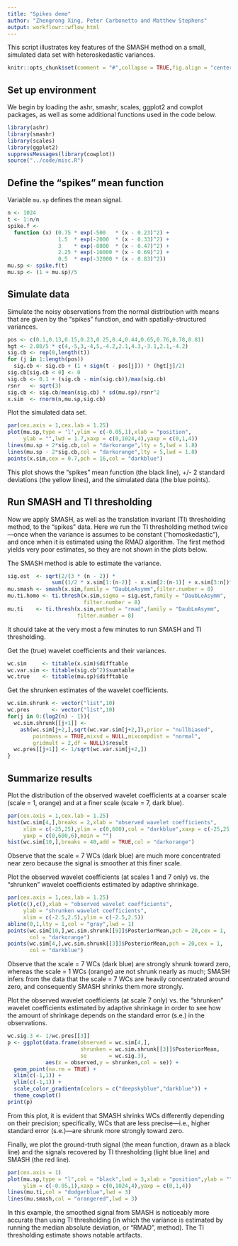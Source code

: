 ```yaml
---
title: "Spikes demo"
author: "Zhengrong Xing, Peter Carbonetto and Matthew Stephens"
output: workflowr::wflow_html
---
```


This script illustrates key features of the SMASH method on a small,
simulated data set with heteroskedastic variances.

```r
knitr::opts_chunk$set(comment = "#",collapse = TRUE,fig.align = "center")
```

Set up environment
------------------

We begin by loading the ashr, smashr, scales, ggplot2 and cowplot
packages, as well as some additional functions used in the code below.

```r
library(ashr)
library(smashr)
library(scales)
library(ggplot2)
suppressMessages(library(cowplot))
source("../code/misc.R")
```

Define the "spikes" mean function
---------------------------------

Variable `mu.sp` defines the mean signal. 

```r
n <- 1024
t <- 1:n/n
spike.f <-
  function (x) (0.75 * exp(-500   * (x - 0.23)^2) +
                1.5  * exp(-2000  * (x - 0.33)^2) +
                3    * exp(-8000  * (x - 0.47)^2) +
                2.25 * exp(-16000 * (x - 0.69)^2) +
                0.5  * exp(-32000 * (x - 0.83)^2))
mu.sp <- spike.f(t)
mu.sp <- (1 + mu.sp)/5
```

Simulate data
-------------

Simulate the noisy observations from the normal distribution with
means that are given by the "spikes" function, and with
spatially-structured variances.

```r
pos <- c(0.1,0.13,0.15,0.23,0.25,0.4,0.44,0.65,0.76,0.78,0.81)
hgt <- 2.88/5 * c(4,-5,3,-4,5,-4.2,2.1,4.3,-3.1,2.1,-4.2)
sig.cb <- rep(0,length(t))
for (j in 1:length(pos)) 
  sig.cb <- sig.cb + (1 + sign(t - pos[j])) * (hgt[j]/2)
sig.cb[sig.cb < 0] <- 0
sig.cb <- 0.1 + (sig.cb - min(sig.cb))/max(sig.cb)
rsnr   <- sqrt(3)
sig.cb <- sig.cb/mean(sig.cb) * sd(mu.sp)/rsnr^2
x.sim  <- rnorm(n,mu.sp,sig.cb)
```

Plot the simulated data set.

```r
par(cex.axis = 1,cex.lab = 1.25)
plot(mu.sp,type = 'l',ylim = c(-0.05,1),xlab = "position",
     ylab = "",lwd = 1.7,xaxp = c(0,1024,4),yaxp = c(0,1,4))
lines(mu.sp + 2*sig.cb,col = "darkorange",lty = 5,lwd = 1.8)
lines(mu.sp - 2*sig.cb,col = "darkorange",lty = 5,lwd = 1.8)
points(x.sim,cex = 0.7,pch = 16,col = "darkblue")
```

This plot shows the "spikes" mean function (the black line),
+/- 2 standard deviations (the yellow lines), and
the simulated data (the blue points).
  
Run SMASH and TI thresholding
-----------------------------

Now we apply SMASH, as well as the translation invariant (TI)
thresholding method, to the "spikes" data. Here we run the TI
thresholding method twice---once when the variance is assumes to be
constant ("homoskedastic"), and once when it is estimated using the
RMAD algorithm. The first method yields very poor estimates, so they
are not shown in the plots below.

The SMASH method is able to estimate the variance.

```r
sig.est  <- sqrt(2/(3 * (n - 2)) *
              sum((1/2 * x.sim[1:(n-2)] - x.sim[2:(n-1)] + x.sim[3:n])^2/2))
mu.smash <- smash(x.sim,family = "DaubLeAsymm",filter.number = 8)
mu.ti.homo <- ti.thresh(x.sim,sigma = sig.est,family = "DaubLeAsymm",
                        filter.number = 8)
mu.ti    <- ti.thresh(x.sim,method = "rmad",family = "DaubLeAsymm",
                      filter.number = 8)
```

It should take at the very most a few minutes to run SMASH and TI
thresholding.

Get the (true) wavelet coefficients and their variances.

```r
wc.sim     <- titable(x.sim)$difftable
wc.var.sim <- titable(sig.cb^2)$sumtable
wc.true    <- titable(mu.sp)$difftable
```

Get the shrunken estimates of the wavelet coefficients.

```r
wc.sim.shrunk <- vector("list",10)
wc.pres       <- vector("list",10)
for(j in 0:(log2(n) - 1)){
  wc.sim.shrunk[[j+1]] <-
    ash(wc.sim[j+2,],sqrt(wc.var.sim[j+2,]),prior = "nullbiased",
        pointmass = TRUE,mixsd = NULL,mixcompdist = "normal",
        gridmult = 2,df = NULL)$result
  wc.pres[[j+1]] <- 1/sqrt(wc.var.sim[j+2,])
}
```

Summarize results
-----------------

Plot the distribution of the observed wavelet coefficients at a
coarser scale (scale = 1, orange) and at a finer scale (scale = 7,
dark blue). 

```r
par(cex.axis = 1,cex.lab = 1.25)
hist(wc.sim[4,],breaks = 2,xlab = "observed wavelet coefficients",
     xlim = c(-25,25),ylim = c(0,600),col = "darkblue",xaxp = c(-25,25,10),
     yaxp = c(0,600,6),main = "")
hist(wc.sim[10,],breaks = 40,add = TRUE,col = "darkorange")
```

Observe that the scale = 7 WCs (dark blue) are much more concentrated
near zero because the signal is smoother at this finer scale.

Plot the observed wavelet coefficients (at scales 1 and 7 only)
vs. the "shrunken" wavelet coefficients estimated by adaptive
shrinkage.

```r
par(cex.axis = 1,cex.lab = 1.25)
plot(c(),c(),xlab = "observed wavelet coefficients",
     ylab = "shrunken wavelet coefficients",
     xlim = c(-2.5,2.5),ylim = c(-2.5,2.5))
abline(0,1,lty = 1,col = "gray",lwd = 1)
points(wc.sim[10,],wc.sim.shrunk[[9]]$PosteriorMean,pch = 20,cex = 1,
       col = "darkorange")
points(wc.sim[4,],wc.sim.shrunk[[3]]$PosteriorMean,pch = 20,cex = 1,
       col = "darkblue")
```

Observe that the scale = 7 WCs (dark blue) are strongly shrunk toward
zero, whereas the scale = 1 WCs (orange) are not shrunk nearly as
much; SMASH infers from the data that the scale = 7 WCs are heavily
concentrated around zero, and consequently SMASH shrinks them more
strongly.

Plot the observed wavelet coefficients (at scale 7 only) vs. the
"shrunken" wavelet coefficients estimated by adaptive shrinkage in
order to see how the amount of shrinkage depends on the standard error
(s.e.) in the observations.

```r
wc.sig.3 <- 1/wc.pres[[3]]
p <- ggplot(data.frame(observed = wc.sim[4,],
                       shrunken = wc.sim.shrunk[[3]]$PosteriorMean,
                       se       = wc.sig.3),
            aes(x = observed,y = shrunken,col = se)) +
  geom_point(na.rm = TRUE) +
  xlim(c(-1,1)) +
  ylim(c(-1,1)) +
  scale_color_gradientn(colors = c("deepskyblue","darkblue")) +
  theme_cowplot()
print(p)
```

From this plot, it is evident that SMASH shrinks WCs differently
depending on their precision; specifically, WCs that are less
precise---i.e., higher standard error (s.e.)---are shrunk more
strongly toward zero.

Finally, we plot the ground-truth signal (the mean function, drawn as
a black line) and the signals recovered by TI thresholding (light blue
line) and SMASH (the red line). 

```r
par(cex.axis = 1)
plot(mu.sp,type = "l",col = "black",lwd = 3,xlab = "position",ylab = "",
     ylim = c(-0.05,1),xaxp = c(0,1024,4),yaxp = c(0,1,4))
lines(mu.ti,col = "dodgerblue",lwd = 3)
lines(mu.smash,col = "orangered",lwd = 3)
```

In this example, the smoothed signal from SMASH is noticeably more
accurate than using TI thresholding (in which the variance is
estimated by running the median absolute deviation, or "RMAD",
method). The TI thresholding estimate shows notable artifacts.
